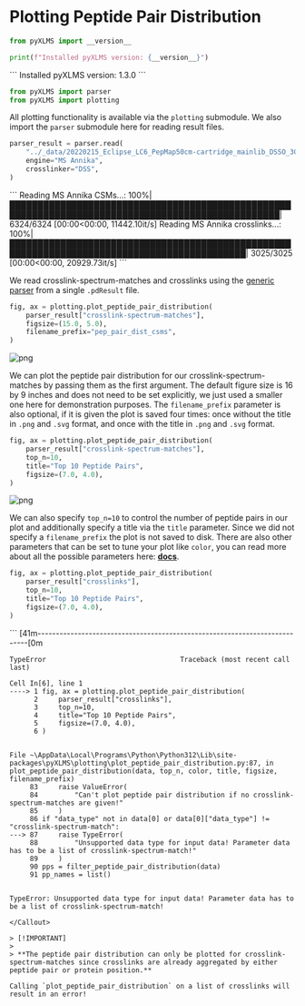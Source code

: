 
# **Plotting Peptide Pair Distribution**


```python copy
from pyXLMS import __version__

print(f"Installed pyXLMS version: {__version__}")
```
<Callout emoji="✓">
```
    Installed pyXLMS version: 1.3.0
```
</Callout>


```python copy
from pyXLMS import parser
from pyXLMS import plotting
```

All plotting functionality is available via the `plotting` submodule. We also import the `parser` submodule here for reading result files.


```python copy
parser_result = parser.read(
    "../_data/20220215_Eclipse_LC6_PepMap50cm-cartridge_mainlib_DSSO_3CV_stepHCD_OT_001.pdResult",
    engine="MS Annika",
    crosslinker="DSS",
)
```
<Callout emoji="✓">
```
    Reading MS Annika CSMs...: 100%|██████████████████████████████████████████████████████████████████████████████████████████████████| 6324/6324 [00:00<00:00, 11442.10it/s]
    Reading MS Annika crosslinks...: 100%|████████████████████████████████████████████████████████████████████████████████████████████| 3025/3025 [00:00<00:00, 20929.73it/s]
```
</Callout>

We read crosslink-spectrum-matches and crosslinks using the [generic parser](https://hgb-bin-proteomics.github.io/pyXLMS/pyXLMS.parser.html#pyXLMS.parser.read) from a single `.pdResult` file.


```python copy
fig, ax = plotting.plot_peptide_pair_distribution(
    parser_result["crosslink-spectrum-matches"],
    figsize=(15.0, 5.0),
    filename_prefix="pep_pair_dist_csms",
)
```


    
![png](./plot_peptide_pair_distribution_files/plot_peptide_pair_distribution_6_0.png)
    


We can plot the peptide pair distribution for our crosslink-spectrum-matches by passing them as the first argument. The default figure size is 16 by 9 inches and does not need to be set explicitly, we just used a smaller one here for demonstration purposes. The `filename_prefix` parameter is also optional, if it is given the plot is saved four times: once without the title in `.png` and `.svg` format, and once with the title in `.png` and `.svg` format.


```python copy
fig, ax = plotting.plot_peptide_pair_distribution(
    parser_result["crosslink-spectrum-matches"],
    top_n=10,
    title="Top 10 Peptide Pairs",
    figsize=(7.0, 4.0),
)
```


    
![png](./plot_peptide_pair_distribution_files/plot_peptide_pair_distribution_8_0.png)
    


We can also specify `top_n=10` to control the number of peptide pairs in our plot and additionally specify a title via the `title` parameter. Since we did not specify a `filename_prefix` the plot is not saved to disk. There are also other parameters that can be set to tune your plot like `color`, you can read more about all the possible parameters here: [**docs**](https://hgb-bin-proteomics.github.io/pyXLMS/pyXLMS.plotting.html#pyXLMS.plotting.plot_peptide_pair_distribution.plot_peptide_pair_distribution).


```python copy
fig, ax = plotting.plot_peptide_pair_distribution(
    parser_result["crosslinks"],
    top_n=10,
    title="Top 10 Peptide Pairs",
    figsize=(7.0, 4.0),
)
```
<Callout type="error">
```
    [41m---------------------------------------------------------------------------[0m

    TypeError                                 Traceback (most recent call last)

    Cell In[6], line 1
    ----> 1 fig, ax = plotting.plot_peptide_pair_distribution(
          2     parser_result["crosslinks"],
          3     top_n=10,
          4     title="Top 10 Peptide Pairs",
          5     figsize=(7.0, 4.0),
          6 )
    

    File ~\AppData\Local\Programs\Python\Python312\Lib\site-packages\pyXLMS\plotting\plot_peptide_pair_distribution.py:87, in plot_peptide_pair_distribution(data, top_n, color, title, figsize, filename_prefix)
         83     raise ValueError(
         84         "Can't plot peptide pair distribution if no crosslink-spectrum-matches are given!"
         85     )
         86 if "data_type" not in data[0] or data[0]["data_type"] != "crosslink-spectrum-match":
    ---> 87     raise TypeError(
         88         "Unsupported data type for input data! Parameter data has to be a list of crosslink-spectrum-match!"
         89     )
         90 pps = filter_peptide_pair_distribution(data)
         91 pp_names = list()
    

    TypeError: Unsupported data type for input data! Parameter data has to be a list of crosslink-spectrum-match!
```
</Callout>

> [!IMPORTANT]
>
> **The peptide pair distribution can only be plotted for crosslink-spectrum-matches since crosslinks are already aggregated by either peptide pair or protein position.**

Calling `plot_peptide_pair_distribution` on a list of crosslinks will result in an error!
